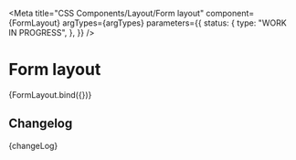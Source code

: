 
<Meta
  title="CSS Components/Layout/Form layout"
  component={FormLayout}
  argTypes={argTypes}
  parameters={{
    status: {
      type: "WORK IN PROGRESS",
    },
  }}
/>

# Form layout

<Canvas>
  <Story name="Form layout" args={defaultArgs}>
    {FormLayout.bind({})}
  </Story>
</Canvas>

## Changelog

<Description>{changeLog}</Description>
